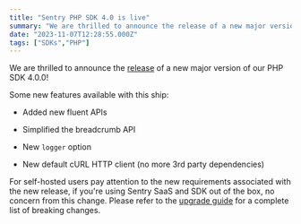```yaml
---
title: "Sentry PHP SDK 4.0 is live"
summary: "We are thrilled to announce the release of a new major version of our PHP SDK 4.0.0! Some new features available with this ship: For self-hosted users pay..."
date: "2023-11-07T12:28:55.000Z"
tags: ["SDKs","PHP"]
---
```


  We are thrilled to announce the [release](https://github.com/getsentry/sentry-php/releases/tag/4.0.0) of a new major version of our PHP SDK 4.0.0!

Some new features available with this ship:

* Added new fluent APIs

* Simplified the breadcrumb API

* New `logger` option

* New default cURL HTTP client (no more 3rd party dependencies)

For self-hosted users pay attention to the new requirements associated with the new release, if you're using Sentry SaaS and SDK out of the box, no concern from this change. Please refer to the [upgrade guide](https://github.com/getsentry/sentry-php/blob/4.0.0/UPGRADE-4.0.md) for a complete list of breaking changes.
